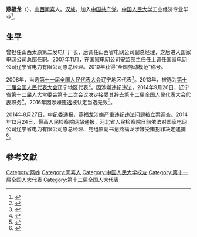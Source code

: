'''燕福龙'''（{{bd|1960年||}}），[[山西|山西]][[闻喜|闻喜]]人。[[汉族|汉族]]。加入[[中国共产党|中国共产党]]。[[中国人民大学|中国人民大学]]工业经济专业毕业<ref>{{cite web|author=新华网|title=第十一届全国人大代表|url=http://news.xinhuanet.com/ziliao/2008-03/03/content_7708230.htm?node=36628|publisher=新华网|accessdate=2014-01-07|archive-date=2014-01-10|archive-url=https://web.archive.org/web/20140110211415/http://news.xinhuanet.com/ziliao/2008-03/03/content_7708230.htm?node=36628|dead-url=no}}</ref>。

==生平==
曾担任山西太原第二发电厂厂长，后调任山西省电网公司副总经理，之后进入国家电网公司总部任职。2007年11月，在国家电网公司安监部主任任上调任国家电网公司辽宁省电力有限公司原总经理。2010年获得“全国劳动模范”称号。

2008年，当选[[第十一届全国人民代表大会|第十一届全国人民代表大会]]辽宁地区代表<ref>{{cite news|title=全国人大代表信息-燕福龙|url= http://210.82.31.1:8084/delegate/viewDelegate.action?dbid=110460|accessdate=2013-04-05|newspaper=全国人大网}}</ref>。2013年，被选为[[第十二届全国人民代表大会|第十二届全国人民代表大会]]辽宁地区代表<ref>{{cite news|title=全国人大代表信息-燕福龙|url=http://210.82.31.1:8084/delegate/viewDelegate.action?dbid=120452|accessdate=2013-03-28|newspaper=全国人大网}}{{Dead link|date=2020年4月 |bot=InternetArchiveBot |fix-attempted=yes }}</ref>。因涉嫌违纪违法，2014年9月26日，辽宁省第十二届人大常委会第十二次会议决定接受其辞去[[第十二届全国人民代表大会代表|第十二届全国人民代表大会代表]]职务<ref>{{cite news|title=第十二届全国人民代表大会常务委员会代表资格审查委员会关于个别代表的代表资格的报告（2014年11月1日第十二届全国人民代表大会常务委员会第十一次会议通过）|url=http://www.npc.gov.cn/wxzl/gongbao/2014-12/23/content_1892465.htm|accessdate=2016-07-03|newspaper=中国人大网|archive-date=2016-08-28|archive-url=https://web.archive.org/web/20160828182503/http://www.npc.gov.cn/wxzl/gongbao/2014-12/23/content_1892465.htm|dead-url=no}}</ref>。2016年因涉嫌[[辽宁拉票贿选案|贿选]]被认定当选无效<ref>{{cite web|url=http://news.xinhuanet.com/politics/2016-09/13/c_1119560872.htm|title=受权发布:全国人民代表大会常务委员会公告 〔十二届〕第二十一号|author=|agency=新华网|publisher=|accessdate=2016-09-13|date=2016-09-13|archive-date=2016-09-13|archive-url=https://web.archive.org/web/20160913125353/http://news.xinhuanet.com/politics/2016-09/13/c_1119560872.htm|dead-url=no}}</ref>。

2014年8月27日，中纪委通报，燕福龙涉嫌严重违纪违法问题被立案调查。2014年12月24日，最高人民检察院网站通报，河北省人民检察院日前依法对国家电网公司辽宁省电力有限公司原总经理、党组原副书记燕福龙涉嫌受贿犯罪决定逮捕<ref>{{cite news|title=国家电网辽宁公司原总经理燕福龙被批捕|url=http://energy.people.com.cn/n/2014/1225/c71661-26272776.html|accessdate=2016-07-03|newspaper=人民网|archive-date=2016-08-17|archive-url=https://web.archive.org/web/20160817013252/http://energy.people.com.cn/n/2014/1225/c71661-26272776.html|dead-url=no}}</ref>。

==參考文獻==
{{reflist}}

{{Authority control}}
{{DEFAULTSORT:Y}}
[[Category:燕姓|Category:燕姓]]
[[Category:闻喜人|Category:闻喜人]]
[[Category:中国人民大学校友|Category:中国人民大学校友]]
[[Category:第十一届全国人大代表|Category:第十一届全国人大代表]]
[[Category:第十二届全国人大代表|Category:第十二届全国人大代表]]
